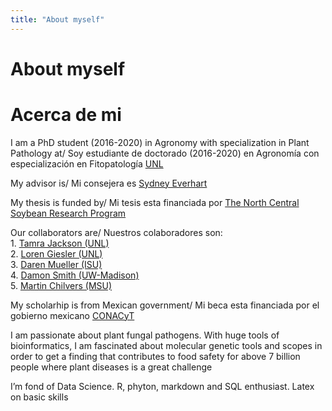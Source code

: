 ```yaml
---
title: "About myself"
---
```

  
# About myself  
# Acerca de mi  
    
I am a PhD student (2016-2020) in Agronomy with specialization in Plant Pathology at/ Soy estudiante de doctorado (2016-2020) en Agronomía con especialización en Fitopatología [UNL](https://plantpathology.unl.edu)
 
My advisor is/ Mi consejera es [Sydney Everhart](https://plantpathology.unl.edu/sydney-everhart)


My thesis is funded by/ Mi tesis esta financiada por [The North Central Soybean Research Program](http://www.ncsrp.com)  

Our collaborators are/ Nuestros colaboradores son:  
1. [Tamra Jackson (UNL)](https://cropwatch.unl.edu/author/tamra-jackson-ziems-extension-plant-pathologist)  
2. [Loren Giesler (UNL)](https://plantpathology.unl.edu/loren-giesler)  
3. [Daren Mueller (ISU)](https://www.plantpath.iastate.edu/people/daren-mueller)  
4. [Damon Smith (UW-Madison)](https://plantpath.wisc.edu/damon-smith-2/)  
5. [Martin Chilvers (MSU)](https://www.canr.msu.edu/people/chilvers_martin)  

My scholarhip is from Mexican government/ Mi beca esta financiada por el gobierno mexicano  [CONACyT](https://www.conacyt.gob.mx)


I am passionate about plant fungal pathogens. With huge tools of bioinformatics, I am fascinated about molecular genetic tools and scopes in order to get a finding that contributes to food safety for above 7 billion people where plant diseases is a great challenge 

I’m fond of Data Science. R, phyton, markdown and SQL enthusiast. Latex on basic skills


